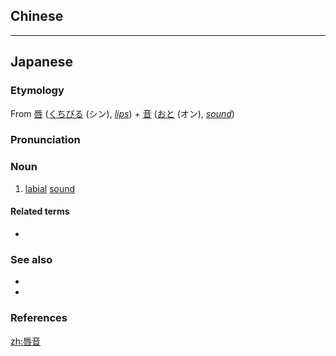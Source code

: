 {{also|脣音}}
==Chinese==
{{zh-see|脣音}}

----

==Japanese==
{{ja-kanjitab|しん|おん|yomi=o}}

===Etymology===
From [[唇]] ([[くちびる]] (シン), ''[[lips]]'') + [[音]] ([[おと]] (オン), ''[[sound]]'')

===Pronunciation===
{{ja-pron|yomi=goon|しんおん|acc=0|acc_ref=DJR|acc2=1|acc2_ref=DJR}}

===Noun===
{{ja-noun|しんおん}}

# {{lb|sort=しんおん|ja|phonetics}} [[labial]] [[sound]]

====Related terms====
* {{ja-r|唇歯音|しんしおん}}

===See also===
* {{ja-r|舌音|ぜつおん}}
* {{ja-r|鼻音|びおん}}

===References===
<references/>

[[zh:唇音]]
